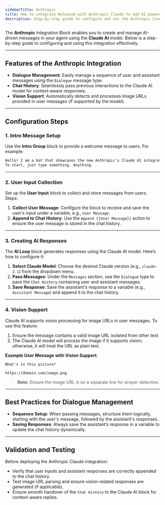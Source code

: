 ```yaml
---
sidebarTitle: Anthropic
title: How to integrate Release0 with Anthropic Claude to add AI-powered conversations to your chatbot agent
description: Step-by-step guide to configure and use the Anthropic Claude AI integration block for AI-driven messages.
---
```

The **Anthropic** Integration Block enables you to create and manage AI-driven messages in your agent using the **Claude AI** model. Below is a step-by-step guide to configuring and using this integration effectively.

---

## Features of the Anthropic Integration

- **Dialogue Management**: Easily manage a sequence of user and assistant messages using the `Dialogue` message type.
- **Chat History**: Seamlessly pass previous interactions to the Claude AI model for context-aware responses.
- **Vision Support**: Automatically detects and processes image URLs provided in user messages (if supported by the model).

---

## Configuration Steps

### 1. **Intro Message Setup**

Use the **Intro Group** block to provide a welcome message to users. For example:

```markdown
Hello! I am a bot that showcases the new Anthropic's Claude AI integration block.  
To start, just type something. Anything.
```

---

### 2. **User Input Collection**

Set up the **User Input** block to collect and store messages from users. Steps:

1. **Collect User Message**: Configure the block to receive and save the user’s input under a variable, e.g., `User Message`.
2. **Append to Chat History**: Use the `Append {{User Message}}` action to ensure the user message is stored in the chat history.

---

### 3. **Creating AI Responses**

The **AI Loop** block generates responses using the Claude AI model. Here’s how to configure it:

1. **Select Claude Model**: Choose the desired Claude version (e.g., `claude-2.1`) from the dropdown menu.
2. **Pass Messages**: Under the `Messages` section, use the `Dialogue` type to pass the `Chat History` containing user and assistant messages.
3. **Save Response**: Save the assistant's response to a variable (e.g., `Assistant Message`) and append it to the chat history.

---

### 4. **Vision Support**

Claude AI supports vision processing for image URLs in user messages. To use this feature:

1. Ensure the message contains a valid image URL isolated from other text.
2. The Claude AI model will process the image if it supports vision; otherwise, it will treat the URL as plain text.

**Example User Message with Vision Support**:
```plaintext
What's in this picture?

https://domain.com/image.png
```

> **Note**: Ensure the image URL is on a separate line for proper detection.

---

## Best Practices for Dialogue Management

- **Sequence Setup**: When passing messages, structure them logically, starting with the user's message, followed by the assistant's responses.
- **Saving Responses**: Always save the assistant’s response in a variable to update the chat history dynamically.

---

## Validation and Testing

Before deploying the Anthropic Claude integration:

- Verify that user inputs and assistant responses are correctly appended to the chat history.
- Test image URL parsing and ensure vision-related responses are generated (if applicable).
- Ensure smooth handover of the `Chat History` to the Claude AI block for context-aware replies.
